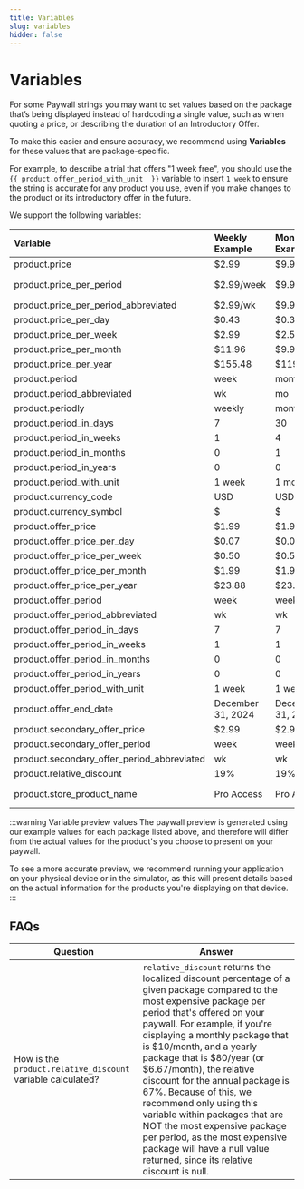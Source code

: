 ```yaml
---
title: Variables
slug: variables
hidden: false
---
```


# Variables

For some Paywall strings you may want to set values based on the package that’s being displayed instead of hardcoding a single value, such as when quoting a price, or describing the duration of an Introductory Offer.

To make this easier and ensure accuracy, we recommend using **Variables** for these values that are package-specific.

For example, to describe a trial that offers "1 week free", you should use the `{{ product.offer_period_with_unit  }}` variable to insert `1 week` to ensure the string is accurate for any product you use, even if you make changes to the product or its introductory offer in the future.

We support the following variables:

| Variable                                   | Weekly Example    | Monthly Example   | 2 Month Example   | 3 Month Example   | 6 Month Example   | Annual Example    | Lifetime Example |
| :----------------------------------------- | :---------------- | :---------------- | :---------------- | :---------------- | :---------------- | :---------------- | :--------------- |
| product.price                              | $2.99             | $9.99             | $17.99            | $24.99            | $39.99            | $69.99            | $119.99          |
| product.price_per_period                   | $2.99/week        | $9.99/month       | $17.99/2 months   | $24.99/3 months   | $39.99/6 months   | $69.99/year       | $119.99          |
| product.price_per_period_abbreviated       | $2.99/wk          | $9.99/mo          | $17.99/2mo        | $24.99/3mo        | $39.99/6mo        | $69.99/yr         | $119.99          |
| product.price_per_day                      | $0.43             | $0.33             | $0.30             | $0.28             | $0.22             | $0.19             | $119.99          |
| product.price_per_week                     | $2.99             | $2.50             | $2.25             | $1.92             | $1.54             | $1.35             | $119.99          |
| product.price_per_month                    | $11.96            | $9.99             | $9.00             | $8.33             | $6.67             | $5.83             | $119.99          |
| product.price_per_year                     | $155.48           | $119.88           | $107.94           | $99.96            | $79.98            | $69.99            | $119.99          |
| product.period                             | week              | month             | 2 months          | 3 months          | 6 months          | annual            | lifetime         |
| product.period_abbreviated                 | wk                | mo                | 2mo               | 3mo               | 6mo               | yr                | lifetime         |
| product.periodly                           | weekly            | monthly           | 2 months          | 3 months          | 6 months          | annually          | lifetime         |
| product.period_in_days                     | 7                 | 30                | 60                | 90                | 180               | 365               | nan              |
| product.period_in_weeks                    | 1                 | 4                 | 8                 | 13                | 13                | 52                | nan              |
| product.period_in_months                   | 0                 | 1                 | 2                 | 3                 | 6                 | 12                | nan              |
| product.period_in_years                    | 0                 | 0                 | 0                 | 0                 | 0                 | 1                 | nan              |
| product.period_with_unit                   | 1 week            | 1 month           | 2 months          | 3 months          | 6 months          | 1 year            | lifetime         |
| product.currency_code                      | USD               | USD               | USD               | USD               | USD               | USD               | USD              |
| product.currency_symbol                    | $                 | $                 | $                 | $                 | $                 | $                 | $                |
| product.offer_price                        | $1.99             | $1.99             | $1.99             | $1.99             | $1.99             | $1.99             | nan              |
| product.offer_price_per_day                | $0.07             | $0.07             | $0.07             | $0.07             | $0.07             | $0.07             | nan              |
| product.offer_price_per_week               | $0.50             | $0.50             | $0.50             | $0.50             | $0.50             | $0.50             | nan              |
| product.offer_price_per_month              | $1.99             | $1.99             | $1.99             | $1.99             | $1.99             | $1.99             | nan              |
| product.offer_price_per_year               | $23.88            | $23.88            | $23.88            | $23.88            | $23.88            | $23.88            | nan              |
| product.offer_period                       | week              | week              | week              | week              | week              | week              | nan              |
| product.offer_period_abbreviated           | wk                | wk                | wk                | wk                | wk                | wk                | nan              |
| product.offer_period_in_days               | 7                 | 7                 | 7                 | 7                 | 7                 | 7                 | nan              |
| product.offer_period_in_weeks              | 1                 | 1                 | 1                 | 1                 | 1                 | 1                 | nan              |
| product.offer_period_in_months             | 0                 | 0                 | 0                 | 0                 | 0                 | 0                 | nan              |
| product.offer_period_in_years              | 0                 | 0                 | 0                 | 0                 | 0                 | 0                 | nan              |
| product.offer_period_with_unit             | 1 week            | 1 week            | 1 week            | 1 week            | 1 week            | 1 week            | nan              |
| product.offer_end_date                     | December 31, 2024 | December 31, 2024 | December 31, 2024 | December 31, 2024 | December 31, 2024 | December 31, 2024 | nan              |
| product.secondary_offer_price              | $2.99             | $2.99             | $2.99             | $2.99             | $2.99             | $2.99             | nan              |
| product.secondary_offer_period             | week              | week              | week              | week              | week              | week              | nan              |
| product.secondary_offer_period_abbreviated | wk                | wk                | wk                | wk                | wk                | wk                | nan              |
| product.relative_discount                  | 19%               | 19%               | 19%               | 19%               | 19%               | 19%               | 19%              |
| product.store_product_name                 | Pro Access        | Pro Access        | Pro Access        | Pro Access        | Pro Access        | Pro Access        | Pro Access       |

:::warning Variable preview values
The paywall preview is generated using our example values for each package listed above, and therefore will differ from the actual values for the product's you choose to present on your paywall.

To see a more accurate preview, we recommend running your application on your physical device or in the simulator, as this will present details based on the actual information for the products you're displaying on that device.
:::

## FAQs

| Question     | Answer  |
| ------------------ | ------------------|
| How is the `product.relative_discount` variable calculated? |  `relative_discount` returns the localized discount percentage of a given package compared to the most expensive package per period that's offered on your paywall. For example, if you're displaying a monthly package that is $10/month, and a yearly package that is $80/year (or $6.67/month), the relative discount for the annual package is 67%. Because of this, we recommend only using this variable within packages that are NOT the most expensive package per period, as the most expensive package will have a null value returned, since its relative discount is null. |